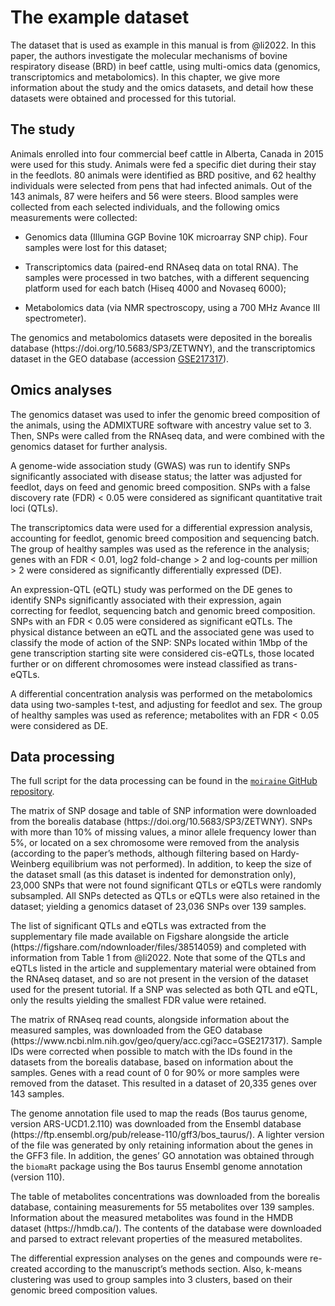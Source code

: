 # The example dataset {#sec-dataset}

The dataset that is used as example in this manual is from @li2022. In this paper, the authors investigate the molecular mechanisms of bovine respiratory disease (BRD) in beef cattle, using multi-omics data (genomics, transcriptomics and metabolomics). In this chapter, we give more information about the study and the omics datasets, and detail how these datasets were obtained and processed for this tutorial.

## The study

Animals enrolled into four commercial beef cattle in Alberta, Canada in 2015 were used for this study. Animals were fed a specific diet during their stay in the feedlots. 80 animals were identified as BRD positive, and 62 healthy individuals were selected from pens that had infected animals. Out of the 143 animals, 87 were heifers and 56 were steers. Blood samples were collected from each selected individuals, and the following omics measurements were collected:

* Genomics data (Illumina GGP Bovine 10K microarray SNP chip). Four samples were lost for this dataset;

* Transcriptomics data (paired-end RNAseq data on total RNA). The samples were processed in two batches, with a different sequencing platform used for each batch (Hiseq 4000 and Novaseq 6000);

* Metabolomics data (via NMR spectroscopy, using a 700 MHz Avance III spectrometer).

The genomics and metabolomics datasets were deposited in the borealis database (https://doi.org/10.5683/SP3/ZETWNY), and the transcriptomics dataset in the GEO database (accession [GSE217317](https://www.ncbi.nlm.nih.gov/geo/query/acc.cgi?acc=GSE217317)).

## Omics analyses

The genomics dataset was used to infer the genomic breed composition of the animals, using the ADMIXTURE software with ancestry value set to 3. Then, SNPs were called from the RNAseq data, and were combined with the genomics dataset for further analysis.

A genome-wide association study (GWAS) was run to identify SNPs significantly associated with disease status; the latter was adjusted for feedlot, days on feed and genomic breed composition. SNPs with a false discovery rate (FDR) < 0.05 were considered as significant quantitative trait loci (QTLs).

The transcriptomics data were used for a differential expression analysis, accounting for feedlot, genomic breed composition and sequencing batch. The group of healthy samples was used as the reference in the analysis; genes with an FDR < 0.01, log2 fold-change > 2 and log-counts per million > 2 were considered as significantly differentially expressed (DE).

An expression-QTL (eQTL) study was performed on the DE genes to identify SNPs significantly associated with their expression, again correcting for feedlot, sequencing batch and genomic breed composition. SNPs with an FDR < 0.05 were considered as significant eQTLs. The physical distance between an eQTL and the associated gene was used to classify the mode of action of the SNP: SNPs located within 1Mbp of the gene transcription starting site were considered cis-eQTLs, those located further or on different chromosomes were instead classified as trans-eQTLs.

A differential concentration analysis was performed on the metabolomics data using two-samples t-test, and adjusting for feedlot and sex. The group of healthy samples was used as reference; metabolites with an FDR < 0.05 were considered as DE. 
 
## Data processing

The full script for the data processing can be found in the [`moiraine` GitHub repository](https://github.com/PlantandFoodResearch/moiraine/blob/main/data-raw/example_dataset_li2022.R).

The matrix of SNP dosage and table of SNP information were downloaded from the borealis database (https://doi.org/10.5683/SP3/ZETWNY). SNPs with more than 10% of missing values, a minor allele frequency lower than 5%, or located on a sex chromosome were removed from the analysis (according to the paper's methods, although filtering based on Hardy-Weinberg equilibrium was not performed). In addition, to keep the size of the dataset small (as this dataset is indented for demonstration only), 23,000 SNPs that were not found significant QTLs or eQTLs were randomly subsampled. All SNPs detected as QTLs or eQTLs were also retained in the dataset; yielding a genomics dataset of 23,036 SNPs over 139 samples.

The list of significant QTLs and eQTLs was extracted from the supplementary file made available on Figshare alongside the article (https://figshare.com/ndownloader/files/38514059) and completed with information from Table 1 from @li2022. Note that some of the QTLs and eQTLs listed in the article and supplementary material were obtained from the RNAseq dataset, and so are not present in the version of the dataset used for the present tutorial. If a SNP was selected as both QTL and eQTL, only the results yielding the smallest FDR value were retained.

The matrix of RNAseq read counts, alongside information about the measured samples, was downloaded from the GEO database (https://www.ncbi.nlm.nih.gov/geo/query/acc.cgi?acc=GSE217317). Sample IDs were corrected when possible to match with the IDs found in the datasets from the borealis database, based on information about the samples. Genes with a read count of 0 for 90% or more samples were removed from the dataset. This resulted in a dataset of 20,335 genes over 143 samples. 

The genome annotation file used to map the reads (Bos taurus genome, version ARS-UCD1.2.110) was downloaded from the Ensembl database (https://ftp.ensembl.org/pub/release-110/gff3/bos_taurus/). A lighter version of the file was generated by only retaining information about the genes in the GFF3 file. In addition, the genes' GO annotation was obtained through the `biomaRt` package using the Bos taurus Ensembl genome annotation (version 110).

The table of metabolites concentrations was downloaded from the borealis database, containing measurements for 55 metabolites over 139 samples. Information about the measured metabolites was found in the HMDB dataset (https://hmdb.ca/). The contents of the database were downloaded and parsed to extract relevant properties of the measured metabolites.

The differential expression analyses on the genes and compounds were re-created according to the manuscript's methods section. Also, k-means clustering was used to group samples into 3 clusters, based on their genomic breed composition values. 


